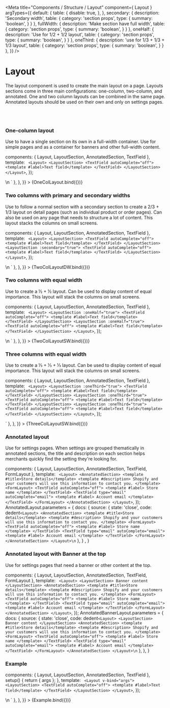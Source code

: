 

<Meta
  title="Components / Structure / Layout"
  component={ Layout }
  argTypes={{
    default: {
      table: {
        disable: true,
      },
    },
    secondary: {
      description: 'Secondary width',
      table: {
        category: 'section props',
        type: {
          summary: 'boolean',
        }
      }
    },
    fullWidth: {
      description: 'Make section have full width',
      table: {
        category: 'section props',
        type: {
          summary: 'boolean',
        }
      }
    },
    oneHalf: {
      description: 'Use for 1/2 + 1/2 layout',
      table: {
        category: 'section props',
        type: {
          summary: 'boolean',
        }
      }
    },
    oneThird: {
      description: 'use for 1/3 + 1/3 + 1/3 layout',
      table: {
        category: 'section props',
        type: {
          summary: 'boolean',
        }
      }
    },
  }}
/>

# Layout

The layout component is used to create the main layout on a page.
Layouts sections come in three main configurations: one-column, two-column, and annotated.
One and two column layouts can be combined in the same page.
Annotated layouts should be used on their own and only on settings pages.

<br/><br/>

### One-column layout

Use to have a single section on its own in a full-width container.
Use for simple pages and as a container for banners and other full-width content.

  components: { Layout, LayoutSection, AnnotatedSection, TextField },
  template: `
  <Layout>
    <LayoutSection>
      <TextField autoComplete="off">
        <template #label>Text field</template>
      </TextField>
    </LayoutSection>
  </Layout>`,
});

<Canvas>
  <Story
    name="One column layout"
    parameters={{
      docs: {
        source: {
          state: 'close',
          code: dedent`
          <Layout>
            <LayoutSection>
              <TextField autoComplete="off">
                <template #label>Text field</template>
              </TextField>
            </LayoutSection>
          </Layout>\n
          `
        },
      },
    }}
  >
    {OneColLayout.bind({})}
  </Story>
</Canvas>

### Two columns with primary and secondary widths

Use to follow a normal section with a secondary section to create a 2/3 + 1/3 layout on detail pages (such as individual product or order pages).
Can also be used on any page that needs to structure a lot of content. This layout stacks the columns on small screens.

  components: { Layout, LayoutSection, AnnotatedSection, TextField },
  template: `
  <Layout>
    <LayoutSection>
      <TextField autoComplete="off">
        <template #label>Text field</template>
      </TextField>
    </LayoutSection>
    <LayoutSection :secondary="true">
      <TextField autoComplete="off">
        <template #label>Text field</template>
      </TextField>
    </LayoutSection>
  </Layout>`,
});


<Canvas>
  <Story
    name="Two columns (different width)"
    parameters={{
      docs: {
        source: {
          state: 'close',
          code: dedent`
            <Layout>
              <LayoutSection>
                <TextField autoComplete="off">
                  <template #label>Text field</template>
                </TextField>
              </LayoutSection>
              <LayoutSection :secondary="true">
                <TextField autoComplete="off">
                  <template #label>Text field</template>
                </TextField>
              </LayoutSection>
            </Layout>\n
          `
        },
      },
    }}
  >
    {TwoColLayoutDW.bind({})}
  </Story>
</Canvas>

### Two columns with equal width

Use to create a ½ + ½ layout. Can be used to display content of equal importance.
This layout will stack the columns on small screens.

  components: { Layout, LayoutSection, AnnotatedSection, TextField },
  template: `
  <Layout>
    <LayoutSection :oneHalf="true">
      <TextField autoComplete="off">
        <template #label>Text field</template>
      </TextField>
    </LayoutSection>
    <LayoutSection :oneHalf="true">
      <TextField autoComplete="off">
        <template #label>Text field</template>
      </TextField>
    </LayoutSection>
  </Layout>`,
});


<Canvas>
  <Story
    name="Two columns (same width)"
    parameters={{
      docs: {
        source: {
          state: 'close',
          code: dedent`
          <Layout>
            <LayoutSection :oneHalf="true">
              <TextField autoComplete="off">
                <template #label>Text field</template>
              </TextField>
            </LayoutSection>
            <LayoutSection :oneHalf="true">
              <TextField autoComplete="off">
                <template #label>Text field</template>
              </TextField>
            </LayoutSection>
          </Layout>\n
          `
        },
      },
    }}
  >
    {TwoColLayoutSW.bind({})}
  </Story>
</Canvas>

### Three columns with equal width

Use to create a ⅓ + ⅓ + ⅓ layout. Can be used to display content of equal importance.
This layout will stack the columns on small screens.

  components: { Layout, LayoutSection, AnnotatedSection, TextField },
  template: `
  <Layout>
    <LayoutSection :oneThird="true">
      <TextField autoComplete="off">
        <template #label>Text field</template>
      </TextField>
    </LayoutSection>
    <LayoutSection :oneThird="true">
      <TextField autoComplete="off">
        <template #label>Text field</template>
      </TextField>
    </LayoutSection>
    <LayoutSection :oneThird="true">
      <TextField autoComplete="off">
        <template #label>Text field</template>
      </TextField>
    </LayoutSection>
  </Layout>`,
});


<Canvas>
  <Story
    name="Three columns (same width)"
    parameters={{
      docs: {
        source: {
          state: 'close',
          code: dedent`
          <Layout>
            <LayoutSection :oneThird="true">
              <TextField autoComplete="off">
                <template #label>Text field</template>
              </TextField>
            </LayoutSection>
            <LayoutSection :oneThird="true">
              <TextField autoComplete="off">
                <template #label>Text field</template>
              </TextField>
            </LayoutSection>
            <LayoutSection :oneThird="true">
              <TextField autoComplete="off">
                <template #label>Text field</template>
              </TextField>
            </LayoutSection>
          </Layout>
          `
        },
      },
    }}
  >
    {ThreeColLayoutSW.bind({})}
  </Story>
</Canvas>

### Annotated layout

Use for settings pages. When settings are grouped thematically in annotated sections,
the title and description on each section helps merchants quickly find the setting they're looking for.

  components: { Layout, LayoutSection, AnnotatedSection, TextField, FormLayout },
  template: `
  <Layout>
    <AnnotatedSection>
      <template #title>Store details</template>
      <template #description>
        Shopify and your customers will use this information to contact you.
      </template>
      <FormLayout>
        <TextField autoComplete="off">
          <template #label>
            Store name
          </template>
        </TextField>
        <TextField type="email" autoComplete="email">
          <template #label>
            Account email
          </template>
        </TextField>
      </FormLayout>
    </AnnotatedSection>
  </Layout>`,
});
AnnotatedLayout.parameters = {
  docs: {
    source: {
      state: 'close',
      code: dedent`
        <Layout>
          <AnnotatedSection>
            <template #title>Store details</template>
            <template #description>
              Shopify and your customers will use this information to contact you.
            </template>
            <FormLayout>
              <TextField autoComplete="off">
                <template #label>
                  Store name
                </template>
              </TextField>
              <TextField type="email" autoComplete="email">
                <template #label>
                  Account email
                </template>
              </TextField>
            </FormLayout>
          </AnnotatedSection>
        </Layout>\n
      `
    },
  } ,
}


<Canvas>
  <Story story={AnnotatedLayout} name="Annotated layout">
  </Story>
</Canvas>

### Annotated layout with Banner at the top

Use for settings pages that need a banner or other content at the top.

  components: { Layout, LayoutSection, AnnotatedSection, TextField, FormLayout },
  template: `
  <Layout>
    <LayoutSection>
      Banner content
    </LayoutSection>
    <AnnotatedSection>
      <template #title>Store details</template>
      <template #description>
        Shopify and your customers will use this information to contact you.
      </template>
      <FormLayout>
        <TextField autoComplete="off">
          <template #label>
            Store name
          </template>
        </TextField>
        <TextField type="email" autoComplete="email">
          <template #label>
            Account email
          </template>
        </TextField>
      </FormLayout>
    </AnnotatedSection>
  </Layout>`,
});
AnnotatedBannerLayout.parameters = {
  docs: {
    source: {
      state: 'close',
      code: dedent`
      <Layout>
        <LayoutSection>
          Banner content
        </LayoutSection>
        <AnnotatedSection>
          <template #title>Store details</template>
          <template #description>
            Shopify and your customers will use this information to contact you.
          </template>
          <FormLayout>
            <TextField autoComplete="off">
              <template #label>
                Store name
              </template>
            </TextField>
            <TextField type="email" autoComplete="email">
              <template #label>
                Account email
              </template>
            </TextField>
          </FormLayout>
        </AnnotatedSection>
      </Layout>\n
      `
    },
  },
}

<Canvas>
  <Story story={AnnotatedBannerLayout} name="Annotated layout (with Banner)">
  </Story>
</Canvas>

### Example

  components: { Layout, LayoutSection, AnnotatedSection, TextField },
  setup() { return { args }; },
  template: `
  <Layout v-bind="args">
    <LayoutSection>
      <TextField autoComplete="off">
        <template #label>Text field</template>
      </TextField>
    </LayoutSection>
  </Layout>`,
});


<Canvas>
  <Story
    name="Example"
    height="100px"
    parameters={{
      docs: {
        source: {
          code: dedent`
            <Layout>
              <LayoutSection>
                <TextField autoComplete="off">
                  <template #label>Text field</template>
                </TextField>
              </LayoutSection>
            </Layout>\n
          `
        },
      },
    }}
  >
    {Example.bind({})}
  </Story>
</Canvas>

<ArgsTable story="Example"/>
